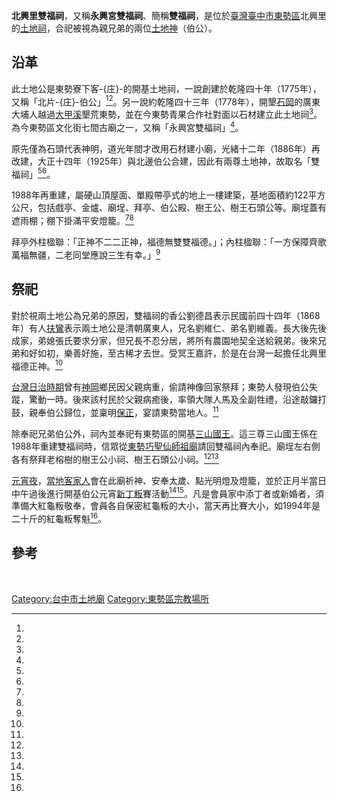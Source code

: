 {{coord|24.259391|120.825916|display=title}}
{{東亞廟宇
| name = 北興里雙福祠
| img =file:北興里雙福祠一景.jpg
| img_capt =
| image_width = 250px
| location = {{ROC-TWN}}[[台中市|台中市]][[東勢區|東勢區]]北興里文化街245號
| god = [[土地公|土地公]]兄弟
| type =
| struct =
| open_year =乾隆年間
| cere_date =
|}}
'''北興里雙福祠'''，又稱'''永興宮雙福祠'''、簡稱'''雙福祠'''，是位於[[臺灣|臺灣]][[臺中市|臺中市]][[東勢區|東勢區]]北興里的[[土地祠|土地祠]]，合祀被視為親兄弟的兩位[[土地神|土地神]]（伯公）。

==沿革==
{{Multiple image
|align=Right
|direction = horizontal
|width = 200
|image4 =北興里雙福祠門牌.jpg
|caption4 =文化街245號的門牌。
}}
此土地公是東勢寮下客-{庄}-的開基土地祠，一說創建於乾隆四十年（1775年），又稱「北片-{庄}-伯公」<ref name="黃玉虎"/><ref name="黃玉龍"/>。另一說約乾隆四十三年（1778年），開墾[[石岡鄉|石岡]]的廣東大埔人越過[[大甲溪|大甲溪]]墾荒東勢，並在今東勢青果合作社對面以石材建立此土地祠<ref name="唐蒼賜"/>。為今東勢區文化街七間古廟之一，又稱「永興宮雙福祠」<ref name="黃玉虎"/>。

原先僅為石頭代表神明，道光年間才改用石材建小廟，光緒十二年（1886年）再改建，大正十四年（1925年）與北邊伯公合建，因此有兩尊土地神，故取名「雙福祠」<ref name="黃玉虎"/><ref name="黃玉龍"/>。

1988年再重建，屬硬山頂屋面、單殿帶亭式的地上一樓建築，基地面積約122平方公尺，包括戲亭、金爐、廟埕、拜亭、伯公殿、樹王公、樹王石頭公等。廟埕蓋有遮雨棚；棚下掛滿平安燈籠。<ref name="黃玉虎"/><ref name="黃玉龍"/>

拜亭外柱楹聯：「正神不二二正神，福德無雙雙福德。」；內柱楹聯：「一方保障齊歌萬福無疆，二老同堂應說三生有幸。」<ref name="黃玉龍"/>
==祭祀==
對於視兩土地公為兄弟的原因，雙福祠的香公劉德昌表示民國前四十四年（1868年）有人[[扶鸞|扶鸞]]表示兩土地公是清朝廣東人，兄名劉維仁、弟名劉維義。長大後先後成家，弟媳張氏要求分家，但兄長不忍分居，將所有農園地契全送給親弟。後來兄弟和好如初，樂善好施，至古稀才去世。受冥王嘉許，於是在台灣一起擔任北興里福德正神。<ref name="唐蒼賜"/>

[[台灣日治時期|台灣日治時期]]曾有[[神岡鄉|神岡]]鄉民因父親病重，偷請神像回家祭拜；東勢人發現伯公失蹤，驚動一時。後來該村民於父親病癒後，率領大隊人馬及全副牲禮，沿途敲鑼打鼓，親奉伯公歸位，並稟明[[保正|保正]]，宴請東勢當地人。<ref name="唐蒼賜"/>

除奉祀兄弟伯公外，祠內並奉祀有東勢區的開基[[三山國王|三山國王]]。這三尊三山國王係在1988年重建雙福祠時，信眾從[[東勢巧聖仙師祖廟|東勢巧聖仙師祖廟]]請回雙福祠內奉祀。廟埕左右側各有祭拜老榕樹的樹王公小祠、樹王石頭公小祠。<ref name="黃玉虎"/><ref name="黃玉龍"/>
 
[[台灣元宵節|元宵夜]]，[[台灣客家人|當地客家人]]會在此廟祈神、安奉太歲、點光明燈及燈籠，並於正月半當日中午過後進行開基伯公元宵[[新丁粄|新丁粄]]賽活動<ref name="黃玉虎"/><ref name="黃玉龍"/>。凡是會員家中添丁者或新婚者，須準備大紅龜粄敬奉，會員各自保密紅龜粄的大小，當天再比賽大小，如1994年是二十斤的紅龜粄奪魁<ref name="林淳華"/>。
== 參考 ==
{{reflist|1|refs=

<ref name="林淳華">{{Cite news|url=|title=客家人過年非常講究習俗|author=林淳華|language=zh-tw|publisher=《中國時報》|date=1995-01-28|accessdate=}}</ref>

<ref name="唐蒼賜">{{Cite news|url=|title=台灣真奇廟 兩個土地公住一間土地廟 東勢鎮北興里地方不大，卻得土地公獨厚，雙人坐鎮，雙分庇祐|author=唐蒼賜|language=zh-tw|publisher=《聯合報》|date=1992-04-30|accessdate=}}</ref>

<ref name="黃玉龍">{{Cite news|url=http://www.cdns.com.tw/news.php?n_id=27&nc_id=31923|title=北興里雙福祠 東勢客家庄奉兄弟伯公|author=黃玉龍|language=zh-tw|publisher=《中華日報》|date=2015-06-19|accessdate=2017-03-14|archive-url=https://web.archive.org/web/20170315095639/http://www.cdns.com.tw/news.php?n_id=27&nc_id=31923|archive-date=2017-03-15|dead-url=yes}}</ref>

<ref name="黃玉虎">{{Cite news|url=http://www.twtimes.com.tw/index.php?page=news&nid=204427|title=永興宮雙福祠　供奉兄弟伯公|author=黃玉虎|language=zh-tw|publisher=《臺灣時報》|date=2011-11-07|accessdate=2017-03-14|archive-url=https://web.archive.org/web/20170315001943/http://www.twtimes.com.tw/index.php?page=news&nid=204427|archive-date=2017-03-15|dead-url=yes}}</ref>

}}
 {{portal box|台中|道教}}
 {{commonscat|Twin Tu Di Gong of Dongshi}}

[[Category:台中市土地廟|Category:台中市土地廟]]
[[Category:東勢區宗教場所|Category:東勢區宗教場所]]